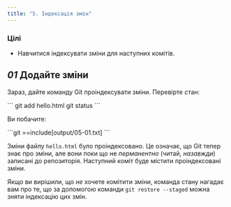 ```yaml
---
title: "5. Індексація змін"
---
```


### Цілі

- Навчитися індексувати зміни для наступних комітів.

## _01_ Додайте зміни

Зараз, дайте команду Git проіндексувати зміни. Перевірте стан:

<Run>
```
git add hello.html
git status
```
</Run>

Ви побачите:

<Output>
```git
==include[output/05-01.txt]
```
</Output>

Зміни файлу `hello.html` було проіндексовано. Це означає, що Git тепер знає про зміни, але вони поки що не _перманентно_ (читай, _назавжди_) записані до репозиторія. Наступний коміт буде містити проіндексовані зміни.

Якщо ви вирішили, що _не_ хочете комітити зміни, команда стану нагадає вам про те, що за допомогою команди `git restore --staged` можна зняти індексацію цих змін.